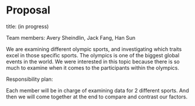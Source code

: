 # Proposal {.unnumbered}

title: (in progress)

Team members: Avery Sheindlin, Jack Fang, Han Sun

  We are examining different olympic sports, and investigating which traits excel in those specific sports. The olympics is one of the biggest global events in the world. We were interested in this topic because there is so much to examine when it comes to the participants within the olympics.
  
Responsibility plan:

Each member will be in charge of examining data for 2 different sports. And then we will come together at the end to compare and contrast our factors.
